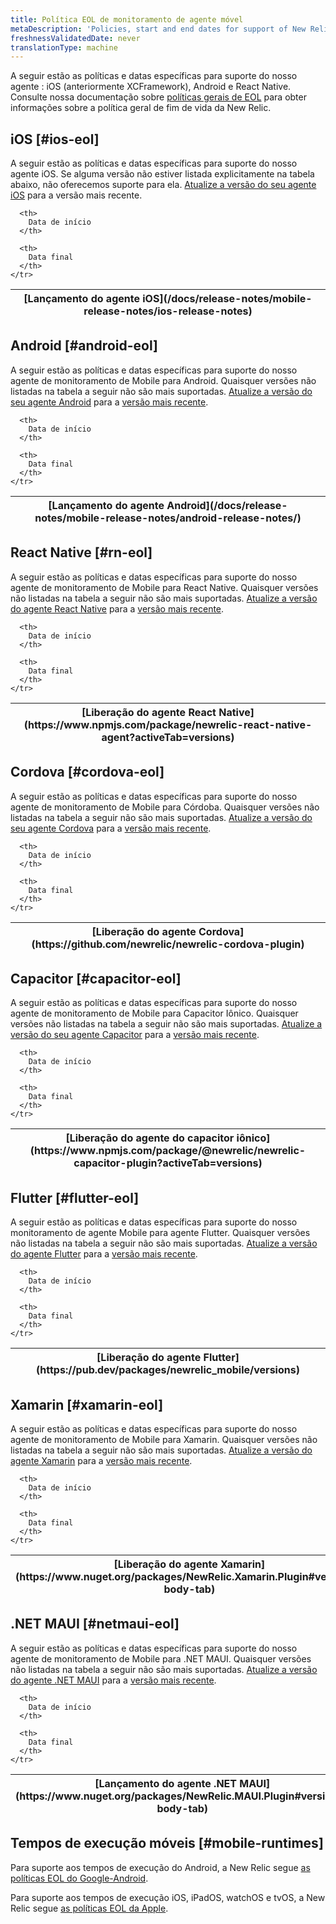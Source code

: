 ```yaml
---
title: Política EOL de monitoramento de agente móvel
metaDescription: 'Policies, start and end dates for support of New Relic mobile monitoring agent releases.'
freshnessValidatedDate: never
translationType: machine
---
```


A seguir estão as políticas e datas específicas para suporte do nosso agente <InlinePopover type="mobile"/>: iOS (anteriormente XCFramework), Android e React Native. Consulte nossa documentação sobre [políticas gerais de EOL](/docs/licenses/end-of-life/notification-changes-new-relic-saas-features-distributed-software/) para obter informações sobre a política geral de fim de vida da New Relic.

## iOS [#ios-eol]

A seguir estão as políticas e datas específicas para suporte do nosso agente iOS. Se alguma versão não estiver listada explicitamente na tabela abaixo, não oferecemos suporte para ela. [Atualize a versão do seu agente iOS](/docs/mobile-monitoring/new-relic-mobile-ios/installation/upgrade-ios-agent) para a versão mais recente.

<EolPage agent="ios"/>

<table>
  <thead>
    <tr>
      <th>
        [Lançamento do agente iOS](/docs/release-notes/mobile-release-notes/ios-release-notes)
      </th>

      <th>
        Data de início
      </th>

      <th>
        Data final
      </th>
    </tr>
  </thead>
</table>

## Android [#android-eol]

A seguir estão as políticas e datas específicas para suporte do nosso agente de monitoramento de Mobile para Android. Quaisquer versões não listadas na tabela a seguir não são mais suportadas. [Atualize a versão do seu agente Android](/docs/release-notes/mobile-release-notes/android-release-notes/) para a [versão mais recente](/docs/release-notes/mobile-release-notes/android-release-notes/).

<EolPage agent="android"/>

<table>
  <thead>
    <tr>
      <th>
        [Lançamento do agente Android](/docs/release-notes/mobile-release-notes/android-release-notes/)
      </th>

      <th>
        Data de início
      </th>

      <th>
        Data final
      </th>
    </tr>
  </thead>
</table>

## React Native [#rn-eol]

A seguir estão as políticas e datas específicas para suporte do nosso agente de monitoramento de Mobile para React Native. Quaisquer versões não listadas na tabela a seguir não são mais suportadas. [Atualize a versão do agente React Native](https://www.npmjs.com/package/newrelic-react-native-agent?activeTab=versions) para a [versão mais recente](/docs/release-notes/mobile-release-notes/react-native-release-notes).

<EolPage agent="react native"/>

<table>
  <thead>
    <tr>
      <th>
        [Liberação do agente React Native](https://www.npmjs.com/package/newrelic-react-native-agent?activeTab=versions)
      </th>

      <th>
        Data de início
      </th>

      <th>
        Data final
      </th>
    </tr>
  </thead>
</table>

## Cordova [#cordova-eol]

A seguir estão as políticas e datas específicas para suporte do nosso agente de monitoramento de Mobile para Córdoba. Quaisquer versões não listadas na tabela a seguir não são mais suportadas. [Atualize a versão do seu agente Cordova](https://github.com/newrelic/newrelic-cordova-plugin) para a [versão mais recente](/docs/release-notes/mobile-release-notes/cordova-release-notes).

<EolPage agent="cordova"/>

<table>
  <thead>
    <tr>
      <th>
        [Liberação do agente Cordova](https://github.com/newrelic/newrelic-cordova-plugin)
      </th>

      <th>
        Data de início
      </th>

      <th>
        Data final
      </th>
    </tr>
  </thead>
</table>

## Capacitor [#capacitor-eol]

A seguir estão as políticas e datas específicas para suporte do nosso agente de monitoramento de Mobile para Capacitor Iônico. Quaisquer versões não listadas na tabela a seguir não são mais suportadas. [Atualize a versão do seu agente Capacitor](https://www.npmjs.com/package/@newrelic/newrelic-capacitor-plugin) para a [versão mais recente](/docs/release-notes/mobile-release-notes/capacitor-release-notes).

<EolPage agent="capacitor"/>

<table>
  <thead>
    <tr>
      <th>
        [Liberação do agente do capacitor iônico](https://www.npmjs.com/package/@newrelic/newrelic-capacitor-plugin?activeTab=versions)
      </th>

      <th>
        Data de início
      </th>

      <th>
        Data final
      </th>
    </tr>
  </thead>
</table>

## Flutter [#flutter-eol]

A seguir estão as políticas e datas específicas para suporte do nosso monitoramento de agente Mobile para agente Flutter. Quaisquer versões não listadas na tabela a seguir não são mais suportadas. [Atualize a versão do agente Flutter](https://pub.dev/packages/newrelic_mobile) para a [versão mais recente](/docs/release-notes/mobile-release-notes/flutter-release-notes).

<EolPage agent="flutter"/>

<table>
  <thead>
    <tr>
      <th>
        [Liberação do agente Flutter](https://pub.dev/packages/newrelic_mobile/versions)
      </th>

      <th>
        Data de início
      </th>

      <th>
        Data final
      </th>
    </tr>
  </thead>
</table>

## Xamarin [#xamarin-eol]

A seguir estão as políticas e datas específicas para suporte do nosso agente de monitoramento de Mobile para Xamarin. Quaisquer versões não listadas na tabela a seguir não são mais suportadas. [Atualize a versão do agente Xamarin](https://www.nuget.org/packages/NewRelic.Xamarin.Plugin) para a [versão mais recente](/docs/release-notes/mobile-release-notes/xamarin-release-notes).

<EolPage agent="xamarin"/>

<table>
  <thead>
    <tr>
      <th>
        [Liberação do agente Xamarin](https://www.nuget.org/packages/NewRelic.Xamarin.Plugin#versions-body-tab)
      </th>

      <th>
        Data de início
      </th>

      <th>
        Data final
      </th>
    </tr>
  </thead>
</table>

## .NET MAUI [#netmaui-eol]

A seguir estão as políticas e datas específicas para suporte do nosso agente de monitoramento de Mobile para .NET MAUI. Quaisquer versões não listadas na tabela a seguir não são mais suportadas. [Atualize a versão do agente .NET MAUI](https://www.nuget.org/packages/NewRelic.MAUI.Plugin) para a [versão mais recente](/docs/release-notes/mobile-release-notes/net-maui-release-notes).

<EolPage agent=".net maui"/>

<table>
  <thead>
    <tr>
      <th>
        [Lançamento do agente .NET MAUI](https://www.nuget.org/packages/NewRelic.MAUI.Plugin#versions-body-tab)
      </th>

      <th>
        Data de início
      </th>

      <th>
        Data final
      </th>
    </tr>
  </thead>
</table>

## Tempos de execução móveis [#mobile-runtimes]

Para suporte aos tempos de execução do Android, a New Relic segue [as políticas EOL do Google-Android](https://endoflife.date/android).

Para suporte aos tempos de execução iOS, iPadOS, watchOS e tvOS, a New Relic segue [as políticas EOL da Apple](https://support.apple.com/).